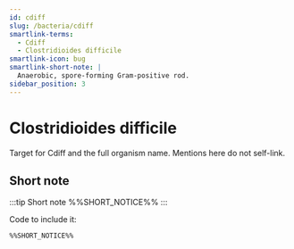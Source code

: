```yaml
---
id: cdiff
slug: /bacteria/cdiff
smartlink-terms:
  - Cdiff
  - Clostridioides difficile
smartlink-icon: bug
smartlink-short-note: |
  Anaerobic, spore-forming Gram-positive rod.
sidebar_position: 3
---
```


# Clostridioides difficile

Target for Cdiff and the full organism name. Mentions here do not self-link.

## Short note

:::tip Short note
%%SHORT_NOTICE%%
:::

Code to include it:

```md
%%SHORT_NOTICE%%
```
